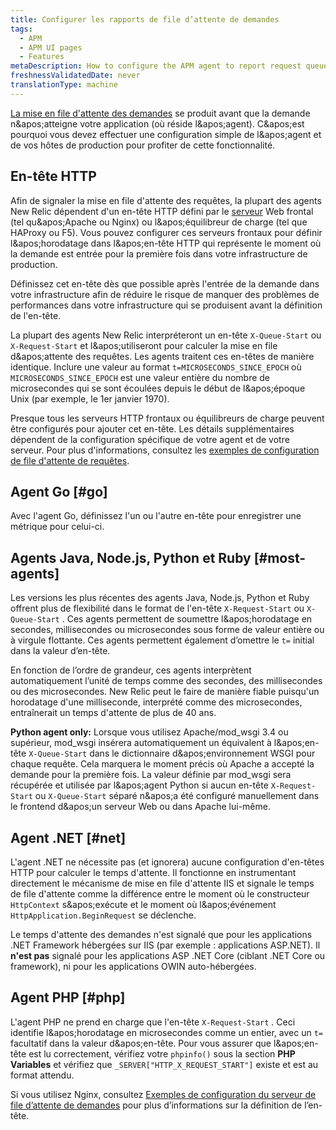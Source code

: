 ```yaml
---
title: Configurer les rapports de file d’attente de demandes
tags:
  - APM
  - APM UI pages
  - Features
metaDescription: How to configure the APM agent to report request queue timing.
freshnessValidatedDate: never
translationType: machine
---
```


[La mise en file d'attente des demandes](/docs/apm/applications-menu/features/request-queuing-tracking-frontend-time) se produit avant que la demande n&amp;apos;atteigne votre application (où réside l&amp;apos;agent). C&amp;apos;est pourquoi vous devez effectuer une configuration simple de l&amp;apos;agent et de vos hôtes de production pour profiter de cette fonctionnalité.

## En-tête HTTP

Afin de signaler la mise en file d'attente des requêtes, la plupart des agents New Relic dépendent d'un en-tête HTTP défini par le [serveur](/docs/features/request-queue-server-configuration-examples) Web frontal (tel qu&amp;apos;Apache ou Nginx) ou l&amp;apos;équilibreur de charge (tel que HAProxy ou F5). Vous pouvez configurer ces serveurs frontaux pour définir l&amp;apos;horodatage dans l&amp;apos;en-tête HTTP qui représente le moment où la demande est entrée pour la première fois dans votre infrastructure de production.

<Callout variant="tip">
  Définissez cet en-tête dès que possible après l'entrée de la demande dans votre infrastructure afin de réduire le risque de manquer des problèmes de performances dans votre infrastructure qui se produisent avant la définition de l'en-tête.
</Callout>

La plupart des agents New Relic interpréteront un en-tête `X-Queue-Start` ou `X-Request-Start` et l&amp;apos;utiliseront pour calculer la mise en file d&amp;apos;attente des requêtes. Les agents traitent ces en-têtes de manière identique. Inclure une valeur au format `t=MICROSECONDS_SINCE_EPOCH` où `MICROSECONDS_SINCE_EPOCH` est une valeur entière du nombre de microsecondes qui se sont écoulées depuis le début de l&amp;apos;époque Unix (par exemple, le 1er janvier 1970).

Presque tous les serveurs HTTP frontaux ou équilibreurs de charge peuvent être configurés pour ajouter cet en-tête. Les détails supplémentaires dépendent de la configuration spécifique de votre agent et de votre serveur. Pour plus d'informations, consultez les [exemples de configuration de file d'attente de requêtes](/docs/apm/applications-menu/features/request-queue-server-configuration-examples).

## Agent Go [#go]

Avec l'agent Go, définissez l'un ou l'autre en-tête pour enregistrer une métrique pour celui-ci.

## Agents Java, Node.js, Python et Ruby [#most-agents]

Les versions les plus récentes des agents Java, Node.js, Python et Ruby offrent plus de flexibilité dans le format de l'en-tête `X-Request-Start` ou `X-Queue-Start` . Ces agents permettent de soumettre l&amp;apos;horodatage en secondes, millisecondes ou microsecondes sous forme de valeur entière ou à virgule flottante. Ces agents permettent également d’omettre le `t=` initial dans la valeur d’en-tête.

En fonction de l’ordre de grandeur, ces agents interprètent automatiquement l’unité de temps comme des secondes, des millisecondes ou des microsecondes. New Relic peut le faire de manière fiable puisqu'un horodatage d'une milliseconde, interprété comme des microsecondes, entraînerait un temps d'attente de plus de 40 ans.

<DNT>**Python agent only:**</DNT> Lorsque vous utilisez Apache/mod\_wsgi 3.4 ou supérieur, mod\_wsgi insérera automatiquement un équivalent à l&amp;apos;en-tête `X-Queue-Start` dans le dictionnaire d&amp;apos;environnement WSGI pour chaque requête. Cela marquera le moment précis où Apache a accepté la demande pour la première fois. La valeur définie par mod\_wsgi sera récupérée et utilisée par l&amp;apos;agent Python si aucun en-tête `X-Request-Start` ou `X-Queue-Start` séparé n&amp;apos;a été configuré manuellement dans le frontend d&amp;apos;un serveur Web ou dans Apache lui-même.

## Agent .NET [#net]

L'agent .NET ne nécessite pas (et ignorera) aucune configuration d'en-têtes HTTP pour calculer le temps d'attente. Il fonctionne en instrumentant directement le mécanisme de mise en file d'attente IIS et signale le temps de file d'attente comme la différence entre le moment où le constructeur `HttpContext` s&amp;apos;exécute et le moment où l&amp;apos;événement `HttpApplication.BeginRequest` se déclenche.

Le temps d'attente des demandes n'est signalé que pour les applications .NET Framework hébergées sur IIS (par exemple : applications ASP.NET). Il **n'est pas** signalé pour les applications ASP .NET Core (ciblant .NET Core ou framework), ni pour les applications OWIN auto-hébergées.

## Agent PHP [#php]

L'agent PHP ne prend en charge que l'en-tête `X-Request-Start` . Ceci identifie l&amp;apos;horodatage en microsecondes comme un entier, avec un `t=` facultatif dans la valeur d&amp;apos;en-tête. Pour vous assurer que l&amp;apos;en-tête est lu correctement, vérifiez votre `phpinfo()` sous la section <DNT>**PHP Variables**</DNT> et vérifiez que `_SERVER["HTTP_X_REQUEST_START"]` existe et est au format attendu.

Si vous utilisez Nginx, consultez [Exemples de configuration du serveur de file d’attente de demandes](/docs/apm/other-features/request-queueing/request-queue-server-configuration-examples#nginx) pour plus d’informations sur la définition de l’en-tête.